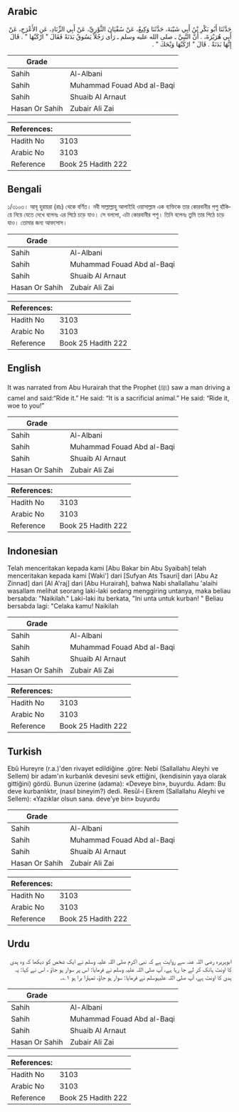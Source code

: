## Arabic


<div dir="rtl" lang="ar" style={{fontSize:'larger',backgroundColor:'#f8f9fa',padding:20}}>
حَدَّثَنَا أَبُو بَكْرِ بْنُ أَبِي شَيْبَةَ، حَدَّثَنَا وَكِيعٌ، عَنْ سُفْيَانَ الثَّوْرِيِّ، عَنْ أَبِي الزِّنَادِ، عَنِ الأَعْرَجِ، عَنْ أَبِي هُرَيْرَةَ، ‏.‏ أَنَّ النَّبِيَّ ـ صلى الله عليه وسلم ـ رَأَى رَجُلاً يَسُوقُ بَدَنَةً فَقَالَ ‏"‏ ارْكَبْهَا ‏"‏ ‏.‏ قَالَ إِنَّهَا بَدَنَةٌ ‏.‏ قَالَ ‏"‏ ارْكَبْهَا وَيْحَكَ ‏"‏ ‏.‏
</div>
<div style={{backgroundColor:'#f8f9fa',padding:20, marginBottom: 10}}><table> <thead> <tr> <th>Grade</th> <th></th> </tr> </thead> <tbody> <tr><td>Sahih</td><td>Al-Albani</td></tr><tr><td>Sahih</td><td>Muhammad Fouad Abd al-Baqi</td></tr><tr><td>Sahih</td><td>Shuaib Al Arnaut</td></tr><tr><td>Hasan Or Sahih</td><td>Zubair Ali Zai</td></tr></tbody></table><table> <thead> <tr> <th>References:</th> <th></th> </tr> </thead> <tbody><tr><td>Hadith No</td><td>3103</td></tr><tr><td>Arabic No</td><td>3103</td></tr><tr><td>Reference</td><td>Book 25 Hadith 222</td></tr></tbody></table></div>

## Bengali


<div dir="ltr" lang="bn" style={{fontSize:'larger',backgroundColor:'#f8f9fa',padding:20}}>
১/৩১০৩। আবূ হুরায়রা (রাঃ) থেকে বর্ণিত। নবী সাল্লাল্লাহু আলাইহি ওয়াসাল্লাম এক ব্যক্তিকে তার কোরবানীর পশু হাঁকিয়ে নিয়ে যেতে দেখে বলেনঃ এর পিঠে চড়ে যাও। সে বললো, এটা কোরবানীর পশু। তিনি বলেনঃ তুমি তার পিঠে চড়ে যাও। তোমার জন্য আফসোস।
</div>
<div style={{backgroundColor:'#f8f9fa',padding:20, marginBottom: 10}}><table> <thead> <tr> <th>Grade</th> <th></th> </tr> </thead> <tbody> <tr><td>Sahih</td><td>Al-Albani</td></tr><tr><td>Sahih</td><td>Muhammad Fouad Abd al-Baqi</td></tr><tr><td>Sahih</td><td>Shuaib Al Arnaut</td></tr><tr><td>Hasan Or Sahih</td><td>Zubair Ali Zai</td></tr></tbody></table><table> <thead> <tr> <th>References:</th> <th></th> </tr> </thead> <tbody><tr><td>Hadith No</td><td>3103</td></tr><tr><td>Arabic No</td><td>3103</td></tr><tr><td>Reference</td><td>Book 25 Hadith 222</td></tr></tbody></table></div>

## English


<div dir="ltr" lang="en" style={{fontSize:'larger',backgroundColor:'#f8f9fa',padding:20}}>
It was narrated from Abu Hurairah that the Prophet (ﷺ) saw a man driving a camel and said:“Ride it.” He said: “It is a sacrificial animal.” He said: “Ride it, woe to you!”
</div>
<div style={{backgroundColor:'#f8f9fa',padding:20, marginBottom: 10}}><table> <thead> <tr> <th>Grade</th> <th></th> </tr> </thead> <tbody> <tr><td>Sahih</td><td>Al-Albani</td></tr><tr><td>Sahih</td><td>Muhammad Fouad Abd al-Baqi</td></tr><tr><td>Sahih</td><td>Shuaib Al Arnaut</td></tr><tr><td>Hasan Or Sahih</td><td>Zubair Ali Zai</td></tr></tbody></table><table> <thead> <tr> <th>References:</th> <th></th> </tr> </thead> <tbody><tr><td>Hadith No</td><td>3103</td></tr><tr><td>Arabic No</td><td>3103</td></tr><tr><td>Reference</td><td>Book 25 Hadith 222</td></tr></tbody></table></div>

## Indonesian


<div dir="ltr" lang="id" style={{fontSize:'larger',backgroundColor:'#f8f9fa',padding:20}}>
Telah menceritakan kepada kami [Abu Bakar bin Abu Syaibah] telah menceritakan kepada kami [Waki'] dari [Sufyan Ats Tsauri] dari [Abu Az Zinnad] dari [Al A'raj] dari [Abu Hurairah], bahwa Nabi shallallahu 'alaihi wasallam melihat seorang laki-laki sedang menggiring untanya, maka beliau bersabda: "Naikilah." Laki-laki itu berkata, "Ini unta untuk kurban! " Beliau bersabda lagi: "Celaka kamu! Naikilah
</div>
<div style={{backgroundColor:'#f8f9fa',padding:20, marginBottom: 10}}><table> <thead> <tr> <th>Grade</th> <th></th> </tr> </thead> <tbody> <tr><td>Sahih</td><td>Al-Albani</td></tr><tr><td>Sahih</td><td>Muhammad Fouad Abd al-Baqi</td></tr><tr><td>Sahih</td><td>Shuaib Al Arnaut</td></tr><tr><td>Hasan Or Sahih</td><td>Zubair Ali Zai</td></tr></tbody></table><table> <thead> <tr> <th>References:</th> <th></th> </tr> </thead> <tbody><tr><td>Hadith No</td><td>3103</td></tr><tr><td>Arabic No</td><td>3103</td></tr><tr><td>Reference</td><td>Book 25 Hadith 222</td></tr></tbody></table></div>

## Turkish


<div dir="ltr" lang="tr" style={{fontSize:'larger',backgroundColor:'#f8f9fa',padding:20}}>
Ebû Hureyre (r.a.)'den rivayet edildiğine .göre: Nebi (Sallallahu Aleyhi ve Sellem) bir adam'ın kurbanlık devesini sevk ettiğini, (kendisinin yaya olarak gittiğini) gördü. Bunun üzerine (adama): «Deveye bin», buyurdu. Adam: Bu deve kurbanlıktır, (nasıl bineyim?) dedi. Resûl-i Ekrem (Sallallahu Aleyhi ve Sellem): «Yazıklar olsun sana. deve'ye bin» buyurdu
</div>
<div style={{backgroundColor:'#f8f9fa',padding:20, marginBottom: 10}}><table> <thead> <tr> <th>Grade</th> <th></th> </tr> </thead> <tbody> <tr><td>Sahih</td><td>Al-Albani</td></tr><tr><td>Sahih</td><td>Muhammad Fouad Abd al-Baqi</td></tr><tr><td>Sahih</td><td>Shuaib Al Arnaut</td></tr><tr><td>Hasan Or Sahih</td><td>Zubair Ali Zai</td></tr></tbody></table><table> <thead> <tr> <th>References:</th> <th></th> </tr> </thead> <tbody><tr><td>Hadith No</td><td>3103</td></tr><tr><td>Arabic No</td><td>3103</td></tr><tr><td>Reference</td><td>Book 25 Hadith 222</td></tr></tbody></table></div>

## Urdu


<div dir="rtl" lang="ur" style={{fontSize:'larger',backgroundColor:'#f8f9fa',padding:20}}>
ابوہریرہ رضی اللہ عنہ سے روایت ہے کہ نبی اکرم صلی اللہ علیہ وسلم نے ایک شخص کو دیکھا کہ وہ ہدی کا اونٹ ہانک کر لے جا رہا ہے، آپ صلی اللہ علیہ وسلم نے فرمایا: اس پر سوار ہو جاؤ ، اس نے کہا: یہ ہدی کا اونٹ ہے، آپ صلی اللہ علیہوسلم نے فرمایا: سوار ہو جاؤ، تمہارا برا ہو ۱؎۔
</div>
<div style={{backgroundColor:'#f8f9fa',padding:20, marginBottom: 10}}><table> <thead> <tr> <th>Grade</th> <th></th> </tr> </thead> <tbody> <tr><td>Sahih</td><td>Al-Albani</td></tr><tr><td>Sahih</td><td>Muhammad Fouad Abd al-Baqi</td></tr><tr><td>Sahih</td><td>Shuaib Al Arnaut</td></tr><tr><td>Hasan Or Sahih</td><td>Zubair Ali Zai</td></tr></tbody></table><table> <thead> <tr> <th>References:</th> <th></th> </tr> </thead> <tbody><tr><td>Hadith No</td><td>3103</td></tr><tr><td>Arabic No</td><td>3103</td></tr><tr><td>Reference</td><td>Book 25 Hadith 222</td></tr></tbody></table></div>